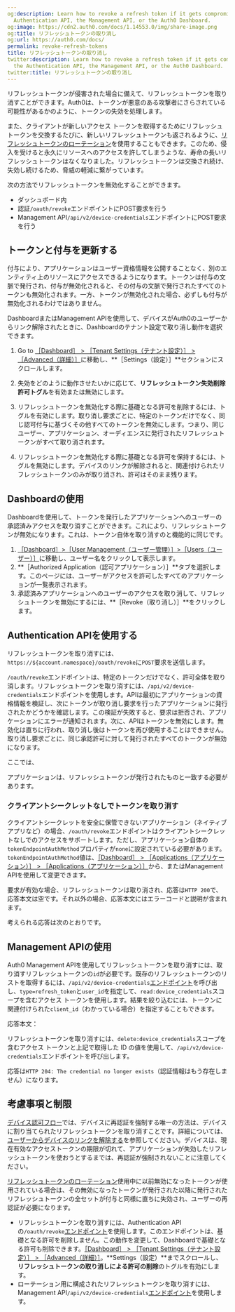 ```yaml
---
og:description: Learn how to revoke a refresh token if it gets compromised using the
  Authentication API, the Management API, or the Auth0 Dashboard.
og:image: https://cdn2.auth0.com/docs/1.14553.0/img/share-image.png
og:title: リフレッシュトークンの取り消し
og:url: https://auth0.com/docs/
permalink: revoke-refresh-tokens
title: リフレッシュトークンの取り消し
twitter:description: Learn how to revoke a refresh token if it gets compromised using
  the Authentication API, the Management API, or the Auth0 Dashboard.
twitter:title: リフレッシュトークンの取り消し
---
```


リフレッシュトークンが侵害された場合に備えて、リフレッシュトークンを取り消すことができます。Auth0は、トークンが悪意のある攻撃者にさらされている可能性があるかのように、トークンの失効を処理します。

また、クライアントが新しいアクセス トークンを取得するためにリフレッシュトークンを交換するたびに、新しいリフレッシュトークンも返されるように、[リフレッシュトークンのローテーション](/security/tokens/refresh-tokens/refresh-token-rotation)を使用することもできます。このため、侵入を受けると永久にリソースへのアクセスを許してしまうような、寿命の長いリフレッシュトークンはなくなりました。リフレッシュトークンは交換され続け、失効し続けるため、脅威の軽減に繋がっています。

次の方法でリフレッシュトークンを無効化することができます。

* ダッシュボード内
* 認証`/oauth/revoke`エンドポイントにPOST要求を行う
* Management API`/api/v2/device-credentials`エンドポイントにPOST要求を行う

## トークンと付与を更新する

付与により、アプリケーションはユーザー資格情報を公開することなく、別のエンティティ上のリソースにアクセスできるようになります。トークンは付与の文脈で発行され、付与が無効化されると、その付与の文脈で発行されたすべてのトークンも無効化されます。一方、トークンが無効化された場合、必ずしも付与が無効化されるわけではありません。

DashboardまたはManagement APIを使用して、デバイスがAuth0のユーザーからリンク解除されたときに、Dashboardのテナント設定で取り消し動作を選択できます。



1. Go to [［Dashboard］ > ［Tenant Settings（テナント設定）］ > ［Advanced（詳細）］](%24%7Bmanage_url%7D/#/tenant/advanced)に移動し、**［Settings（設定）］**セクションにスクロールします。
2. 失効をどのように動作させたいかに応じて、**リフレッシュトークン失効削除許可トグル**を有効または無効にします。

1. リフレッシュトークンを無効化する際に基礎となる許可を削除するには、トグルを有効にします。取り消し要求ごとに、特定のトークンだけでなく、同じ認可付与に基づくその他すべてのトークンを無効にします。つまり、同じユーザー、アプリケーション、オーディエンスに発行されたリフレッシュトークンがすべて取り消されます。
2. リフレッシュトークンを無効化する際に基礎となる許可を保持するには、トグルを無効にします。デバイスのリンクが解除されると、関連付けられたリフレッシュトークンのみが取り消され、許可はそのまま残ります。

## Dashboardの使用

Dashboardを使用して、トークンを発行したアプリケーションへのユーザーの承認済みアクセスを取り消すことができます。これにより、リフレッシュトークンが無効になります。これは、トークン自体を取り消すのと機能的に同じです。

1. [［Dashboard］>［User Management（ユーザー管理）］>［Users（ユーザー）］](%24%7Bmanage_url%7D/#/users)に移動し、ユーザー名をクリックして表示します。
2. **［Authorized Application（認可アプリケーション）］**タブを選択します。このページには、ユーザーがアクセスを許可したすべてのアプリケーションが一覧表示されます。
3. 承認済みアプリケーションへのユーザーのアクセスを取り消して、リフレッシュトークンを無効にするには、**［Revoke（取り消し）］**をクリックします。

## Authentication APIを使用する

リフレッシュトークンを取り消すには、`https://${account.namespace}/oauth/revoke`に`POST`要求を送信します。

`/oauth/revoke`エンドポイントは、特定のトークンだけでなく、許可全体を取り消します。リフレッシュトークンを取り消すには、`/api/v2/device-credentials`エンドポイントを使用します。APIは最初にアプリケーションの資格情報を検証し、次にトークンが取り消し要求を行ったアプリケーションに発行されたかどうかを確認します。この検証が失敗すると、要求は拒否され、アプリケーションにエラーが通知されます。次に、APIはトークンを無効にします。無効化は直ちに行われ、取り消し後はトークンを再び使用することはできません。取り消し要求ごとに、同じ承認許可に対して発行されたすべてのトークンが無効になります。



ここでは、



アプリケーションは、リフレッシュトークンが発行されたものと一致する必要があります。

### クライアントシークレットなしでトークンを取り消す

クライアントシークレットを安全に保管できないアプリケーション（ネイティブアプリなど）の場合、`/oauth/revoke`エンドポイントはクライアントシークレットなしでのアクセスをサポートします。ただし、アプリケーション自体の`tokenEndpointAuthMethod`プロパティが`none`に設定されている必要があります。`tokenEndpointAuthMethod`値は、[［Dashboard］ > ［Applications（アプリケーション）］ > ［Applications（アプリケーション）］](%24%7Bmanage_url%7D/#/applications)から、またはManagement APIを使用して変更できます。

要求が有効な場合、リフレッシュトークンは取り消され、応答は`HTTP 200`で、応答本文は空です。それ以外の場合、応答本文にはエラーコードと説明が含まれます。



考えられる応答は次のとおりです。



## Management APIの使用

Auth0 Management APIを使用してリフレッシュトークンを取り消すには、取り消すリフレッシュトークンの`id`が必要です。既存のリフレッシュトークンのリストを取得するには、`/api/v2/device-credentials`[エンドポイント](/api/management/v2#!/Device_Credentials/get_device_credentials)を呼び出し、`type=refresh_token`と`user_id`を指定して、`read:device_credentials`スコープを含むアクセス トークンを使用します。結果を絞り込むには、トークンに関連付けられた`client_id`（わかっている場合）を指定することもできます。



応答本文：



リフレッシュトークンを取り消すには、`delete:device_credentials`スコープを含むアクセス トークンと上記で取得した ID の値を使用して、`/api/v2/device-credentials`エンドポイントを呼び出します。



応答は`HTTP 204: The credential no longer exists`（認証情報はもう存在しません）になります。

## 考慮事項と制限

[デバイス認可フロー](/login/flows/device-authorization-flow)では、デバイスに再認証を強制する唯一の方法は、デバイスに割り当てられたリフレッシュトークンを取り消すことです。詳細については、[ユーザーからデバイスのリンクを解除する](/users/unlink-devices-from-users)を参照してください。デバイスは、現在有効なアクセストークンの期限が切れて、アプリケーションが失効したリフレッシュトークンを使おうとするまでは、再認証が強制されないことに注意してください。

[リフレッシュトークンのローテーション](/security/tokens/refresh-tokens/refresh-token-rotation)使用中に以前無効になったトークンが使用されている場合は、その無効になったトークンが発行された以降に発行されたリフレッシュトークンの全セットが付与と同様に直ちに失効され、ユーザーの再認証が必要になります。

* リフレッシュトークンを取り消すには、Authentication APIの`/oauth/revoke`[エンドポイント](/api/authentication#revoke-refresh-token)を使用します。このエンドポイントは、基礎となる許可を削除しません。この動作を変更して、Dashboardで基礎となる許可も削除できます。[［Dashboard］ > ［Tenant Settings（テナント設定）］ > ［Advanced（詳細）］](%24%7Bmanage_url%7D/#/tenant/advanced)。**Settings（設定）**までスクロールし、**リフレッシュトークンの取り消しによる許可の削除**のトグルを有効にします。
* ローテーション用に構成されたリフレッシュトークンを取り消すには、Management API`/api/v2/device-credentials`[エンドポイント](/api/management/v2#!/Device_Credentials/get_device_credentials)を使用します。